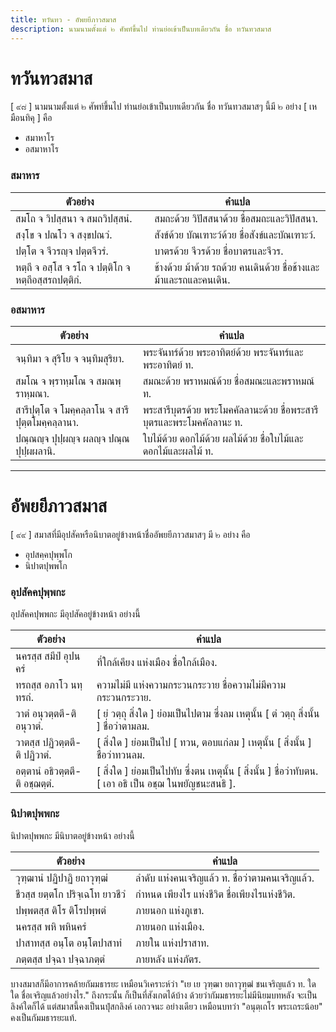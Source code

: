 ```yaml
---
title: ทวันทว - อัพยยีภาวสมาส
description: นามนามตั้งแต่ ๒ ศัพท์ขึ้นไป ท่านย่อเข้าเป็นบทเดียวกัน ชื่อ ทวันทวสมาส
---
```



# ทวันทวสมาส

[ ๙๘ ] นามนามตั้งแต่ ๒ ศัพท์ขึ้นไป ท่านย่อเข้าเป็นบทเดียวกัน ชื่อ ทวันทวสมาสๆ นี้มี ๒ อย่าง [ เหมือนทิคุ ] คือ

- สมาหาโร
- อสมาหาโร

### สมาหาร

| ตัวอย่าง                                            | คำแปล                                                            |
| --------------------------------------------------- | ---------------------------------------------------------------- |
| สมโถ จ วิปสฺสนา จ สมถวิปสฺสนํ.                      | สมถะด้วย วิปัสสนาด้วย ชื่อสมถะและวิปัสสนา.                       |
| สงฺโข จ ปณโว จ สงฺขปณวํ.                            | สังข์ด้วย บัณเฑาะว์ด้วย ชื่อสังข์และบัณเฑาะว์.                   |
| ปตฺโต จ จีวรญฺจ ปตฺตจีวรํ.                          | บาตรด้วย จีวรด้วย ชื่อบาตรและจีวร.                               |
| หตฺถี จ อสฺโส จ รโถ จ ปตฺติโก จ หตฺถีอสฺสรถปตฺติกํ. | ช้างด้วย ม้าด้วย รถด้วย คนเดินด้วย ชื่อช้างและม้าและรถและคนเดิน. |

### อสมาหาร

| ตัวอย่าง                                         | คำแปล                                                                |
| ------------------------------------------------ | -------------------------------------------------------------------- |
| จนฺทิมา จ สุริโย จ จนฺทิมสุริยา.                 | พระจันทร์ด้วย พระอาทิตย์ด้วย พระจันทร์และพระอาทิตย์ ท.               |
| สมโณ จ พฺราหฺมโณ จ สมณพฺราหฺมณา.                 | สมณะด้วย พราหมณ์ด้วย ชื่อสมณะและพราหมณ์ ท.                           |
| สารีปุตฺโต จ โมคฺคลฺลาโน จ สารีปุตฺตโมคฺคลฺลานา. | พระสารีบุตรด้วย พระโมคคัลลานะด้วย ชื่อพระสารีบุตรและพระโมคคัลลานะ ท. |
| ปณฺณญฺจ ปุปฺผญฺจ ผลญฺจ ปณฺณปุปฺผผลานิ.           | ใบไม้ด้วย ดอกไม้ด้วย ผลไม้ด้วย ชื่อใบไม้และดอกไม้และผลไม้ ท.         |

<AlertDemo
  title="ข้อควรจำ!"
  description="ทวันทวสมาสนี้แปลกกันกับวิเสสโนภยบทกัมมธารยะ อย่างนี้:
  วิเสสโนภยบทเป็นบทวิเสสนะทั้ง ๒ บท ทวันทวสมาสเป็นบทประธานทั้งสิ้น"
/>

---

# อัพยยีภาวสมาส

[ ๙๙ ] สมาสที่มีอุปสัคหรือนิบาตอยู่ข้างหน้าชื่ออัพยยีภาวสมาสๆ มี ๒ อย่าง คือ

- อุปสคฺคปุพฺพโก
- นิปาตปุพพโก

### อุปสัคคปุพฺพกะ

อุปสัคคปุพพกะ มีอุปสัคอยู่ข้างหน้า อย่างนี้

| ตัวอย่าง                       | คำแปล                                                                                                    |
| ------------------------------ | -------------------------------------------------------------------------------------------------------- |
| นครสฺส สมีปํ อุปนครํ           | ที่ใกล้เคียง แห่งเมือง ชื่อใกล้เมือง.                                                                    |
| ทรถสฺส อภาโว นทฺทรถํ.          | ความไม่มี แห่งความกระวนกระวาย ชื่อความไม่มีความกระวนกระวาย.                                              |
| วาตํ อนุวตฺตตี-ติ อนุวาตํ.     | [ ยํ วตฺถุ สิ่งใด ] ย่อมเป็นไปตาม ซึ่งลม เหตุนั้น [ ตํ วตฺถุ สิ่งนั้น ] ชื่อว่าตามลม.                    |
| วาตสฺส ปฏิวตฺตตี-ติ ปฏิวาตํ.   | [ สิ่งใด ] ย่อมเป็นไป [ ทวน, ตอบแก่ลม ] เหตุนั้น [ สิ่งนั้น ] ชื่อว่าทวนลม.                              |
| อตฺตานํ อธิวตฺตตี-ติ อชฺฌตฺตํ. | [ สิ่งใด ] ย่อมเป็นไปทับ ซึ่งตน เหตุนั้น [ สิ่งนั้น ] ชื่อว่าทับตน. [ เอา อธิ เป็น อชฺฌ ในพยัญชนะสนธิ ]. |

### นิปาตปุพพกะ

นิปาตปุพพกะ มีนิบาตอยู่ข้างหน้า อย่างนี้

| ตัวอย่าง                        | คำแปล                                           |
| ------------------------------- | ----------------------------------------------- |
| วุฑฺฒานํ ปฏิปาฏิ ยถาวุฑฺฒํ      | ลำดับ แห่งคนเจริญแล้ว ท. ชื่อว่าตามคนเจริญแล้ว. |
| ชีวสฺส ยตฺตโก ปริจฺเฉโท ยาวชีวํ | กำหนด เพียงไร แห่งชีวิต ชื่อเพียงไรแห่งชีวิต.   |
| ปพฺพตสฺส ติโร ติโรปพฺพตํ        | ภายนอก แห่งภูเขา.                               |
| นครสฺส พหิ พหินครํ              | ภายนอก แห่งเมือง.                               |
| ปาสาทสฺส อนฺโต อนฺโตปาสาทํ      | ภายใน แห่งปราสาท.                               |
| ภตฺตสฺส ปจฺฉา ปจฺฉาภตฺตํ        | ภายหลัง แห่งภัตร.                               |

<AlertDemo
  title="ข้อควรจำ!"
  description="สมาสนี้กับตัปปุริสสมาสต่างกันดังนี้ ตัปปุริสสมาสมีบทหลังเป็นประธาน
  ไม่ได้นิยมลิงค์และวจนะ สมาสนี้มีบทหน้าเป็นประธาน
  และเป็นอุปสัคและนิบาตบทหลังเป็นนปุํสกลิงค์เอกวจนะ."
/>

บางสมาสก็มีอาการคล้ายกัมมธารยะ เหมือนวิเคราะห์ว่า "เย เย วุฑฺฒา ยถาวุฑฺฒํ ชนเจริญแล้ว ท. ใด ใด ชื่อเจริญแล้วอย่างไร."
ถึงกระนั้น ก็เป็นที่สังเกตได้บ้าง ด้วยว่ากัมมธารยะไม่มีนิยมบทหลัง จะเป็นลิงค์ใดก็ได้
แต่สมาสนี้คงเป็นนปุํสกลิงค์ เอกวจนะ อย่างเดียว เหมือนบทว่า "อนุตฺเถโร พระเถระน้อย" คงเป็นกัมมธารยะแท้.
